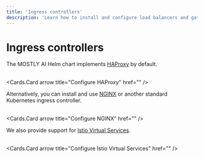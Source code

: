 ```yaml
---
title: 'Ingress controllers'
description: 'Learn how to install and configure load balancers and gateways for your Kubernetes cluster.'
---
```



# Ingress controllers

The MOSTLY AI Helm chart implements [HAProxy](https://www.haproxy.org/) by default.<br /><br />

<Cards.Card arrow title="Configure HAProxy" href="" />

Alternatively, you can install and use [NGINX](https://nginx.org/en/) or another standard Kubernetes ingress controller.<br /><br />

<Cards.Card arrow title="Configure NGINX" href="" />

We also provide support for [Istio Virtual Services](https://istio.io/latest/docs/reference/config/networking/virtual-service/).<br /><br />

<Cards.Card arrow title="Configure Istio Virtual Services" href="" />